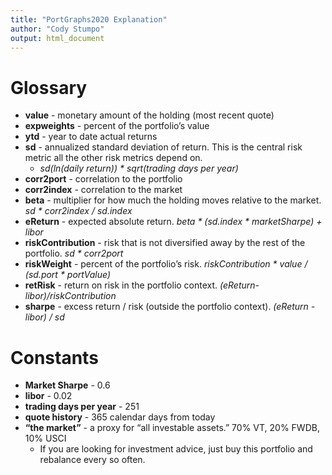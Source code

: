 ```yaml
---
title: "PortGraphs2020 Explanation"
author: "Cody Stumpo"
output: html_document
---
```


# Glossary

* **value** - monetary amount of the holding (most recent quote)
* **expweights** - percent of the portfolio's value
* **ytd** - year to date actual returns
* **sd** - annualized standard deviation of return.  This is the central risk metric all the other risk metrics depend on.
    + _sd(ln(daily return)) * sqrt(trading days per year)_
* **corr2port** - correlation to the portfolio
* **corr2index** - correlation to the market
* **beta** - multiplier for how much the holding moves relative to the market. _sd * corr2index / sd.index_
* **eReturn** - expected absolute return. _beta * (sd.index * marketSharpe) + libor_
* **riskContribution** - risk that is not diversified away by the rest of the portfolio. _sd * corr2port_
* **riskWeight** - percent of the portfolio's risk. _riskContribution * value / (sd.port * portValue)_
* **retRisk** - return on risk in the portfolio context.  _(eReturn-libor)/riskContribution_ 
* **sharpe** - excess return / risk (outside the portfolio context). _(eReturn - libor) / sd_


# Constants

* **Market Sharpe** - 0.6
* **libor** - 0.02
* **trading days per year** - 251
* **quote history** - 365 calendar days from today
* **"the market"** - a proxy for "all investable assets." 70% VT, 20% FWDB, 10% USCI
    + If you are looking for investment advice, just buy this portfolio and rebalance every so often.



